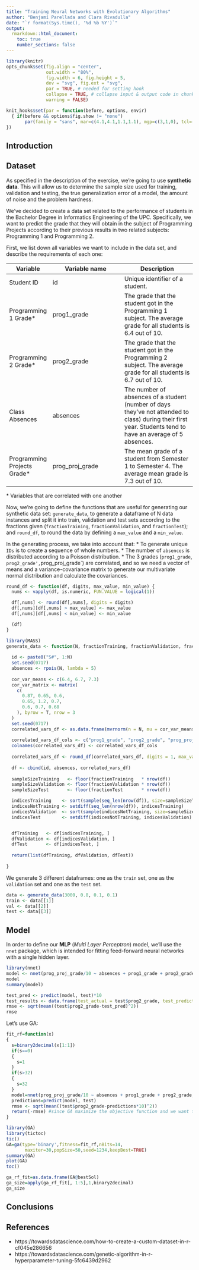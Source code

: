 ```yaml
---
title: "Training Neural Networks with Evolutionary Algorithms"
author: "Benjamí Parellada and Clara Rivadulla"
date: "`r format(Sys.time(), '%d %b %Y')`"
output: 
  rmarkdown::html_document:
    toc: true
    number_sections: false
---
```


```r
library(knitr)
opts_chunk$set(fig.align = "center", 
               out.width = "80%",
               fig.width = 6, fig.height = 5,
               dev = "svg", fig.ext = "svg",
               par = TRUE, # needed for setting hook 
               collapse = TRUE, # collapse input & output code in chunks
               warning = FALSE)

knit_hooks$set(par = function(before, options, envir)
  { if(before && options$fig.show != "none") 
       par(family = "sans", mar=c(4.1,4.1,1.1,1.1), mgp=c(3,1,0), tcl=-0.5)
})
```

## Introduction

## Dataset

As specified in the description of the exercise, we're going to use **synthetic data**. This will allow us to determine the sample size used for training, validation and testing, the true generalization error of a model, the amount of noise and the problem hardness.

We've decided to create a data set related to the performance of students in the Bachelor Degree in Informatics Engineering of the UPC. Specifically, we want to predict the grade that they will obtain in the subject of Programming Projects according to their previous results in two related subjects: Programming 1 and Programming 2.

First, we list down all variables we want to include in the data set, and describe the requirements of each one:


| Variable | Variable name | Description |
|-------|-------------|-------------|
| Student ID | id | Unique identifier of a student. 
| Programming 1 Grade* | prog1_grade | The grade that the student got in the Programming 1 subject. The average grade for all students is 6.4 out of 10.
| Programming 2 Grade* | prog2_grade | The grade that the student got in the Programming 2 subject. The average grade for all students is 6.7 out of 10.
| Class Absences | absences | The number of absences of a student (number of days they've not attended to class) during their first year. Students tend to have an average of 5 absences.
| Programming Projects Grade* | prog_proj_grade | The mean grade of a student from Semester 1 to Semester 4. The average mean grade is 7.3 out of 10. 
\* Variables that are correlated with one another

Now, we're going to define the functions that are useful for generating our synthetic data set: `generate_data`, to generate a dataframe of N data instances and split it into train, validation and test sets according to the fractions given (`fractionTraining`, `fractionValidation`, and `fractionTest`); and `round_df`, to round the data by defining a `max_value` and a `min_value`. 

In the generating process, we take into account that:
* To generate unique `IDs` is to create a sequence of whole numbers.
* The number of `absences` is distributed according to a Poisson distribution.
* The 3 grades (`prog1_grade`, `prog2_grade', `prog_proj_grade`) are correlated, and so we need a vector of means and a variance-covariance matrix to generate our multivariate normal distribution and calculate the covariances. 


```r
round_df <- function(df, digits, max_value, min_value) {
  nums <- vapply(df, is.numeric, FUN.VALUE = logical(1))

  df[,nums] <- round(df[,nums], digits = digits)
  df[,nums][df[,nums] > max_value] <- max_value
  df[,nums][df[,nums] < min_value] <- min_value

  (df)
}
```

```r
library(MASS)
generate_data <- function(N, fractionTraining, fractionValidation, fractionTest) {
  
  id <- paste0("S#", 1:N)
  set.seed(0717)
  absences <- rpois(N, lambda = 5)
  
  cor_var_means <- c(6.4, 6.7, 7.3)
  cor_var_matrix <- matrix(
    c(
      0.87, 0.65, 0.6,
      0.65, 1.2, 0.7,
      0.6, 0.7, 0.68
    ), byrow = T, nrow = 3
  )
  set.seed(0717)
  correlated_vars_df <- as.data.frame(mvrnorm(n = N, mu = cor_var_means, Sigma = cor_var_matrix))
  
  correlated_vars_df_cols <- c("prog1_grade", "prog2_grade", "prog_proj_grade")
  colnames(correlated_vars_df) <- correlated_vars_df_cols
  
  correlated_vars_df <- round_df(correlated_vars_df, digits = 1, max_value = 10, min_value = 0)
  
  df <- cbind(id, absences, correlated_vars_df)
  
  sampleSizeTraining   <- floor(fractionTraining   * nrow(df))
  sampleSizeValidation <- floor(fractionValidation * nrow(df))
  sampleSizeTest       <- floor(fractionTest       * nrow(df))

  indicesTraining    <- sort(sample(seq_len(nrow(df)), size=sampleSizeTraining))
  indicesNotTraining <- setdiff(seq_len(nrow(df)), indicesTraining)
  indicesValidation  <- sort(sample(indicesNotTraining, size=sampleSizeValidation))
  indicesTest        <- setdiff(indicesNotTraining, indicesValidation)


  dfTraining   <- df[indicesTraining, ]
  dfValidation <- df[indicesValidation, ]
  dfTest       <- df[indicesTest, ]
  
  return(list(dfTraining, dfValidation, dfTest))
  
}
```

We generate 3 different dataframes: one as the `train` set, one as the `validation` set and one as the `test` set. 

```r
data <- generate_data(3000, 0.8, 0.1, 0.1)
train <- data[[1]]
val <- data[[2]]
test <- data[[3]]
```


## Model

In order to define our **MLP** (*Multi Layer Perceptron*) model, we'll use the `nnet` package, which is intended for fitting feed-forward neural networks with a single hidden layer. 

```r
library(nnet)
model <- nnet(prog_proj_grade/10 ~ absences + prog1_grade + prog2_grade, data=train, size=5, decay=1.0e-5, maxit=2000)
model
summary(model)
```
```r
test_pred <- predict(model, test)*10
test_results <- data.frame(test_actual = test$prog2_grade, test_prediction = test_pred)
rmse <- sqrt(mean((test$prog2_grade-test_pred)^2))
rmse
```

Let's use GA:
```r
fit_rf=function(x)
{
  s=binary2decimal(x[1:1])
  if(s==0)
  {
    s=1
  }
  if(s>32)
  {
    s=32
  }
  model=nnet(prog_proj_grade/10 ~ absences + prog1_grade + prog2_grade, data=train, size=s)
  predictions=predict(model, test)
  rmse <- sqrt(mean((test$prog2_grade-predictions*10)^2))
  return(-rmse) #since GA maximize the objective function and we want to minimize RMSE
}
```

```r
library(GA)
library(tictoc)
tic()
GA=ga(type='binary',fitness=fit_rf,nBits=14,
       maxiter=30,popSize=50,seed=1234,keepBest=TRUE)
summary(GA)
plot(GA)
toc()
```
```r
ga_rf_fit=as.data.frame(GA@bestSol)
ga_size=apply(ga_rf_fit[, 1:5],1,binary2decimal)
ga_size
```

## Conclusions



## References
- https://towardsdatascience.com/how-to-create-a-custom-dataset-in-r-cf045e286656
- https://towardsdatascience.com/genetic-algorithm-in-r-hyperparameter-tuning-5fc6439d2962


